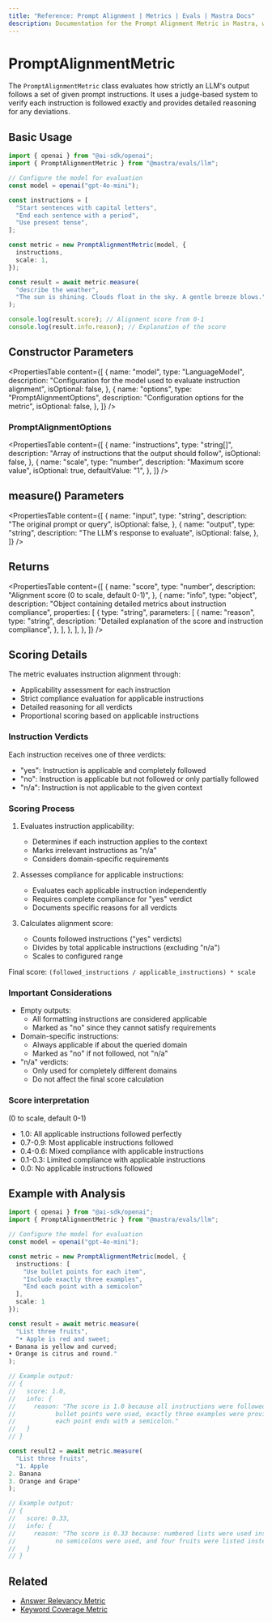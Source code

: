 ```yaml
---
title: "Reference: Prompt Alignment | Metrics | Evals | Mastra Docs"
description: Documentation for the Prompt Alignment Metric in Mastra, which evaluates how well LLM outputs adhere to given prompt instructions.
---
```



# PromptAlignmentMetric

<ScorerCallout />

The `PromptAlignmentMetric` class evaluates how strictly an LLM's output follows a set of given prompt instructions. It uses a judge-based system to verify each instruction is followed exactly and provides detailed reasoning for any deviations.

## Basic Usage

```typescript
import { openai } from "@ai-sdk/openai";
import { PromptAlignmentMetric } from "@mastra/evals/llm";

// Configure the model for evaluation
const model = openai("gpt-4o-mini");

const instructions = [
  "Start sentences with capital letters",
  "End each sentence with a period",
  "Use present tense",
];

const metric = new PromptAlignmentMetric(model, {
  instructions,
  scale: 1,
});

const result = await metric.measure(
  "describe the weather",
  "The sun is shining. Clouds float in the sky. A gentle breeze blows.",
);

console.log(result.score); // Alignment score from 0-1
console.log(result.info.reason); // Explanation of the score
```

## Constructor Parameters

<PropertiesTable
  content={[
    {
      name: "model",
      type: "LanguageModel",
      description:
        "Configuration for the model used to evaluate instruction alignment",
      isOptional: false,
    },
    {
      name: "options",
      type: "PromptAlignmentOptions",
      description: "Configuration options for the metric",
      isOptional: false,
    },
  ]}
/>

### PromptAlignmentOptions

<PropertiesTable
  content={[
    {
      name: "instructions",
      type: "string[]",
      description: "Array of instructions that the output should follow",
      isOptional: false,
    },
    {
      name: "scale",
      type: "number",
      description: "Maximum score value",
      isOptional: true,
      defaultValue: "1",
    },
  ]}
/>

## measure() Parameters

<PropertiesTable
  content={[
    {
      name: "input",
      type: "string",
      description: "The original prompt or query",
      isOptional: false,
    },
    {
      name: "output",
      type: "string",
      description: "The LLM's response to evaluate",
      isOptional: false,
    },
  ]}
/>

## Returns

<PropertiesTable
  content={[
    {
      name: "score",
      type: "number",
      description: "Alignment score (0 to scale, default 0-1)",
    },
    {
      name: "info",
      type: "object",
      description:
        "Object containing detailed metrics about instruction compliance",
      properties: [
        {
          type: "string",
          parameters: [
            {
              name: "reason",
              type: "string",
              description:
                "Detailed explanation of the score and instruction compliance",
            },
          ],
        },
      ],
    },
  ]}
/>

## Scoring Details

The metric evaluates instruction alignment through:

- Applicability assessment for each instruction
- Strict compliance evaluation for applicable instructions
- Detailed reasoning for all verdicts
- Proportional scoring based on applicable instructions

### Instruction Verdicts

Each instruction receives one of three verdicts:

- "yes": Instruction is applicable and completely followed
- "no": Instruction is applicable but not followed or only partially followed
- "n/a": Instruction is not applicable to the given context

### Scoring Process

1. Evaluates instruction applicability:

   - Determines if each instruction applies to the context
   - Marks irrelevant instructions as "n/a"
   - Considers domain-specific requirements

2. Assesses compliance for applicable instructions:

   - Evaluates each applicable instruction independently
   - Requires complete compliance for "yes" verdict
   - Documents specific reasons for all verdicts

3. Calculates alignment score:
   - Counts followed instructions ("yes" verdicts)
   - Divides by total applicable instructions (excluding "n/a")
   - Scales to configured range

Final score: `(followed_instructions / applicable_instructions) * scale`

### Important Considerations

- Empty outputs:
  - All formatting instructions are considered applicable
  - Marked as "no" since they cannot satisfy requirements
- Domain-specific instructions:
  - Always applicable if about the queried domain
  - Marked as "no" if not followed, not "n/a"
- "n/a" verdicts:
  - Only used for completely different domains
  - Do not affect the final score calculation

### Score interpretation

(0 to scale, default 0-1)

- 1.0: All applicable instructions followed perfectly
- 0.7-0.9: Most applicable instructions followed
- 0.4-0.6: Mixed compliance with applicable instructions
- 0.1-0.3: Limited compliance with applicable instructions
- 0.0: No applicable instructions followed

## Example with Analysis

```typescript
import { openai } from "@ai-sdk/openai";
import { PromptAlignmentMetric } from "@mastra/evals/llm";

// Configure the model for evaluation
const model = openai("gpt-4o-mini");

const metric = new PromptAlignmentMetric(model, {
  instructions: [
    "Use bullet points for each item",
    "Include exactly three examples",
    "End each point with a semicolon"
  ],
  scale: 1
});

const result = await metric.measure(
  "List three fruits",
  "• Apple is red and sweet;
• Banana is yellow and curved;
• Orange is citrus and round."
);

// Example output:
// {
//   score: 1.0,
//   info: {
//     reason: "The score is 1.0 because all instructions were followed exactly:
//           bullet points were used, exactly three examples were provided, and
//           each point ends with a semicolon."
//   }
// }

const result2 = await metric.measure(
  "List three fruits",
  "1. Apple
2. Banana
3. Orange and Grape"
);

// Example output:
// {
//   score: 0.33,
//   info: {
//     reason: "The score is 0.33 because: numbered lists were used instead of bullet points,
//           no semicolons were used, and four fruits were listed instead of exactly three."
//   }
// }
```

## Related

- [Answer Relevancy Metric](./answer-relevancy)
- [Keyword Coverage Metric](./keyword-coverage)
